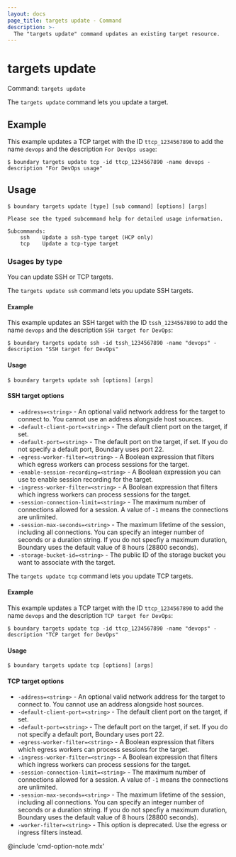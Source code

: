 ```yaml
---
layout: docs
page_title: targets update - Command
description: >-
  The "targets update" command updates an existing target resource.
---
```


# targets update

Command: `targets update`

The `targets update` command lets you update a target.

## Example

This example updates a TCP target with the ID `ttcp_1234567890` to add the name `devops` and the description `For DevOps usage`:

```shell-session
$ boundary targets update tcp -id ttcp_1234567890 -name devops -description "For DevOps usage"
```

## Usage

<CodeBlockConfig hideClipboard>

```shell-session
$ boundary targets update [type] [sub command] [options] [args]

Please see the typed subcommand help for detailed usage information.

Subcommands:
    ssh    Update a ssh-type target (HCP only)
    tcp    Update a tcp-type target
```

</CodeBlockConfig>

### Usages by type

You can update SSH or TCP targets.

<Tabs>
<Tab heading="SSH">

The `targets update ssh` command lets you update SSH targets.

#### Example

This example updates an SSH target with the ID `tssh_1234567890` to add the name `devops` and the description `SSH target for DevOps`:

```shell-session
$ boundary targets update ssh -id tssh_1234567890 -name "devops" -description "SSH target for DevOps"
```

#### Usage

<CodeBlockConfig hideClipboard>

```shell-session
$ boundary targets update ssh [options] [args]
```

</CodeBlockConfig>

#### SSH target options

- `-address=<string>` - An optional valid network address for the target to connect to.
You cannot use an address alongside host sources.
- `-default-client-port=<string>` - The default client port on the target, if set.
- `-default-port=<string>` - The default port on the target, if set.
If you do not specify a default port, Boundary uses port 22.
- `-egress-worker-filter=<string>` - A Boolean expression that filters which egress workers can process sessions for the target.
- `-enable-session-recording=<string>` - A Boolean expression you can use to enable session recording for the target.
- `-ingress-worker-filter=<string>` - A Boolean expression that filters which ingress workers can process sessions for the target.
- `-session-connection-limit=<string>` - The maximum number of connections allowed for a session.
A value of `-1` means the connections are unlimited.
- `-session-max-seconds=<string>` - The maximum lifetime of the session, including all connections.
You can specify an integer number of seconds or a duration string.
If you do not specfiy a maximum duration, Boundary uses the default value of 8 hours (28800 seconds).
- `-storage-bucket-id=<string>` - The public ID of the storage bucket you want to associate with the target.


</Tab>
<Tab heading="TCP">

The `targets update tcp` command lets you update TCP targets.

#### Example

This example updates a TCP target with the ID `ttcp_1234567890` to add the name `devops` and the description `TCP target for DevOps`:

```shell-session
$ boundary targets update tcp -id ttcp_1234567890 -name "devops" -description "TCP target for DevOps"
```

#### Usage

<CodeBlockConfig hideClipboard>

```shell-session
$ boundary targets update tcp [options] [args]
```

</CodeBlockConfig>

#### TCP target options

- `-address=<string>` - An optional valid network address for the target to connect to.
You cannot use an address alongside host sources.
- `-default-client-port=<string>` - The default client port on the target, if set.
- `-default-port=<string>` - The default port on the target, if set.
If you do not specify a default port, Boundary uses port 22.
- `-egress-worker-filter=<string>` - A Boolean expression that filters which egress workers can process sessions for the target.
- `-ingress-worker-filter=<string>` - A Boolean expression that filters which ingress workers can process sessions for the target.
- `-session-connection-limit=<string>` - The maximum number of connections allowed for a session.
A value of `-1` means the connections are unlimited.
- `-session-max-seconds=<string>` - The maximum lifetime of the session, including all connections.
You can specify an integer number of seconds or a duration string.
If you do not specfiy a maximum duration, Boundary uses the default value of 8 hours (28800 seconds).
- `-worker-filter=<string>` - This option is deprecated.
Use the egress or ingress filters instead.

</Tab>
</Tabs>

@include 'cmd-option-note.mdx'